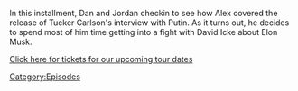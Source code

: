 {{DEFAULTSORT:
    #_EPISODE_0899:February 9, 2024
}}{{Episode
    | title           = February 9, 2024
    | caption         = Listen to this episode on [https://knowledgefight.libsyn.com/899-february-9-2024 Libsyn]
    | episodeNumber   = 899
    | length          = 02:23:05
    | airDate         = February 14, 2024
    | coverageDate    = February 9, 2024
    | previousEpisode = [[898: Tucker, The Man And His Twitter- Episode 6]]
    | nextEpisode     = [[900: February 16, 2024]]
}}

{{Stub}}

In this installment, Dan and Jordan checkin to see how Alex covered the release of Tucker Carlson's interview with Putin.  As it turns out, he decides to spend most of him time getting into a fight with David Icke about Elon Musk.

[https://www.alexjonesisanidiot.com/tour-dates Click here for tickets for our upcoming tour dates]

[[Category:Episodes]]
